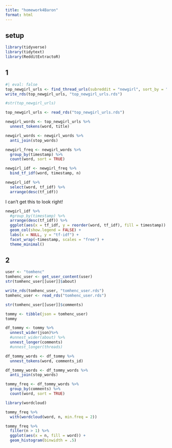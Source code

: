 ```yaml
---
title: "homework4Baron"
format: html
---
```


## setup

```r
library(tidyverse)
library(tidytext)
library(RedditExtractoR)
```

## 1

```r
#| eval: false
top_newgirl_urls <- find_thread_urls(subreddit = "newgirl", sort_by = "top")
write_rds(top_newgirl_urls, "top_newgirl_urls.rds")

#str(top_newgirl_urls)
```

```r
top_newgirl_urls <- read_rds("top_newgirl_urls.rds")
```

```r
newgirl_words <- top_newgirl_urls %>%
  unnest_tokens(word, title)
```

```r
newgirl_words <- newgirl_words %>% 
  anti_join(stop_words)
```

```r
newgirl_freq <- newgirl_words %>% 
  group_by(timestamp) %>%
  count(word, sort = TRUE)
```

```r
newgirl_idf <- newgirl_freq %>% 
  bind_tf_idf(word, timestamp, n)
```

```r
newgirl_idf %>%
  select(word, tf_idf) %>% 
  arrange(desc(tf_idf))
```

I can't get this to look right!
```r
newgirl_idf %>%
  #group_by(timestamp) %>% 
  arrange(desc(tf_idf)) %>%
  ggplot(aes(x = tf_idf, y = reorder(word, tf_idf), fill = timestamp)) +
  geom_col(show.legend = FALSE) +
  labs(x = NULL, y = "tf-idf") +
  facet_wrap(~timestamp, scales = "free") +
  theme_minimal()
```

## 2

```r
user <- "tomhenc"
tomhenc_user <- get_user_content(user)
str(tomhenc_user[[user]]$about)

write_rds(tomhenc_user, "tomhenc_user.rds")
tomhenc_user <- read_rds("tomhenc_user.rds")
```

```r
str(tomhenc_user[[user]]$comments)
```

```r
tommy <- tibble(json = tomhenc_user)
tommy
```

```r
df_tommy <- tommy %>%
  unnest_wider(json)%>%
  #unnest_wider(about) %>%
  unnest_longer(comments)
  #unnest_longer(threads)
```

```r
df_tommy_words <- df_tommy %>%
  unnest_tokens(word, comments_id)
```

```r
df_tommy_words <- df_tommy_words %>%
  anti_join(stop_words)
```

```r
tommy_freq <- df_tommy_words %>% 
  group_by(comments) %>%
  count(word, sort = TRUE)
```

```r
library(wordcloud)

tommy_freq %>%
  with(wordcloud(word, n, min.freq = 2))
```

```r
tommy_freq %>%
  filter(n > 1) %>%
  ggplot(aes(x = n, fill = word)) +
  geom_histogram(binwidth = .5)
```

